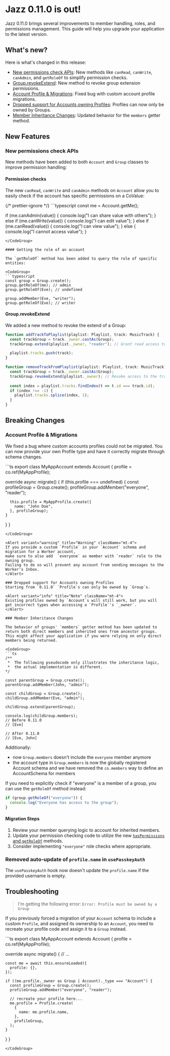 

# Jazz 0.11.0 is out!

Jazz 0.11.0 brings several improvements to member handling, roles, and permissions management. This guide will help you upgrade your application to the latest version.

## What's new?
Here is what's changed in this release:
- [New permissions check APIs](#new-permissions-check-apis): New methods like `canRead`, `canWrite`, `canAdmin`, and `getRoleOf` to simplify permission checks.
- [Group.revokeExtend](#grouprevokeextend): New method to revoke group extension permissions.
- [Account Profile & Migrations](#account-profile--migrations): Fixed bug with custom account profile migrations.
- [Dropped support for Accounts owning Profiles](#dropped-support-for-accounts-owning-profiles): Profiles can now only be owned by Groups.
- [Member Inheritance Changes](#member-inheritance-changes): Updated behavior for the `members` getter method.

## New Features

### New permissions check APIs

New methods have been added to both `Account` and `Group` classes to improve permission handling:

#### Permission checks

The new `canRead`, `canWrite` and `canAdmin` methods on `Account` allow you to easily check if the account has specific permissions on a CoValue:

<CodeGroup>
{/* prettier-ignore */}
```typescript
const me = Account.getMe();

if (me.canAdmin(value)) {
  console.log("I can share value with others"); 
} else if (me.canWrite(value)) {
  console.log("I can edit value");
} else if (me.canRead(value)) {
  console.log("I can view value");
} else {
  console.log("I cannot access value");
}
```
</CodeGroup>

#### Getting the role of an account

The `getRoleOf` method has been added to query the role of specific entities:

<CodeGroup>
```typescript
const group = Group.create();
group.getRoleOf(me); // admin
group.getRoleOf(Eve); // undefined

group.addMember(Eve, "writer");
group.getRoleOf(Eve); // writer
```
</CodeGroup>

#### Group.revokeExtend

We added a new method to revoke the extend of a Group:
<CodeGroup>
```typescript
function addTrackToPlaylist(playlist: Playlist, track: MusicTrack) {
  const trackGroup = track._owner.castAs(Group);
  trackGroup.extend(playlist._owner, "reader"); // Grant read access to the track to the playlist accounts

  playlist.tracks.push(track);
}

function removeTrackFromPlaylist(playlist: Playlist, track: MusicTrack) {
  const trackGroup = track._owner.castAs(Group);
  trackGroup.revokeExtend(playlist._owner); // Revoke access to the track to the playlist accounts
  
  const index = playlist.tracks.findIndex(t => t.id === track.id);
  if (index !== -1) {
    playlist.tracks.splice(index, 1);
  }
}
```
</CodeGroup>

## Breaking Changes

### Account Profile & Migrations

We fixed a bug where custom accounts profiles could not be migrated.
You can now provide your own Profile type and have it correctly migrate through schema changes.

<CodeGroup>
```ts
export class MyAppAccount extends Account {
  profile = co.ref(MyAppProfile);

  override async migrate() {
    if (this.profile === undefined) {
      const profileGroup = Group.create();
      profileGroup.addMember("everyone", "reader");

      this.profile = MyAppProfile.create({
        name: "John Doe",
      }, profileGroup);
    }
  }
}
```
</CodeGroup>

<Alert variant="warning" title="Warning" className="mt-4">
If you provide a custom `Profile` in your `Account` schema and migration for a Worker account, 
make sure to also add  `everyone` as member with `reader` role to the owning group. 
Failing to do so will prevent any account from sending messages to the Worker's Inbox.
</Alert>

### Dropped support for Accounts owning Profiles
Starting from `0.11.0` `Profile`s can only be owned by `Group`s.

<Alert variant="info" title="Note" className="mt-4">
Existing profiles owned by `Account`s will still work, but you will get incorrect types when accessing a `Profile`'s `_owner`.
</Alert>

### Member Inheritance Changes

The behavior of groups' `members` getter method has been updated to return both direct members and inherited ones from ancestor groups. 
This might affect your application if you were relying on only direct members being returned.

<CodeGroup>
```ts
/**
 *  The following pseudocode only illustrates the inheritance logic, 
 *  the actual implementation is different.
*/

const parentGroup = Group.create();
parentGroup.addMember(John, "admin");

const childGroup = Group.create();
childGroup.addMember(Eve, "admin");

childGroup.extend(parentGroup);

console.log(childGroup.members);
// Before 0.11.0
// [Eve]

// After 0.11.0
// [Eve, John]
```
</CodeGroup>

Additionally:
- now `Group.members` doesn't include the `everyone` member anymore
- the account type in `Group.members` is now the globally registered Account schema and we have removed the `co.members` way to define an AccountSchema for members

If you need to explicitly check if "everyone" is a member of a group, you can use the `getRoleOf` method instead:
<CodeGroup>
```ts
if (group.getRoleOf("everyone")) {
  console.log("Everyone has access to the group");
}
```
</CodeGroup>


#### Migration Steps

1. Review your member querying logic to account for inherited members.
2. Update your permission checking code to utilize the new [`hasPermissions` and `getRoleOf`](#enhanced-permission-management) methods.
3. Consider implementing `"everyone"` role checks where appropriate.

### Removed auto-update of `profile.name` in `usePasskeyAuth`

The `usePasskeyAuth` hook now doesn't update the `profile.name` if the provided username is empty.

## Troubleshooting

> I'm getting the following error: `Error: Profile must be owned by a Group`

If you previously forced a migration of your `Account` schema to include a custom `Profile`, 
and assigned its ownership to an `Account`, you need to recreate your profile code and assign it to a `Group` instead.

<CodeGroup>
```ts
export class MyAppAccount extends Account {
  profile = co.ref(MyAppProfile);

  override async migrate() {
    // ...

    const me = await this.ensureLoaded({
      profile: {},
    });

    if ((me.profile._owner as Group | Account)._type === "Account") {
      const profileGroup = Group.create();
      profileGroup.addMember("everyone", "reader");

      // recreate your profile here...
      me.profile = Profile.create(
        {
          name: me.profile.name,
        },
        profileGroup,
      );
    }
  }
}
```
</CodeGroup>

